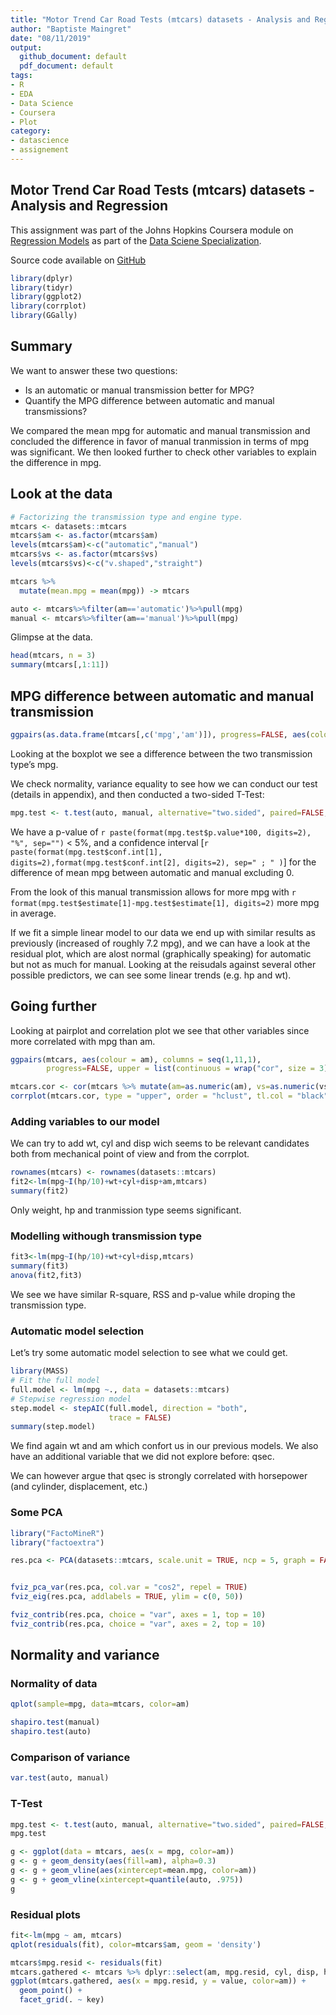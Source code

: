 ```yaml
---
title: "Motor Trend Car Road Tests (mtcars) datasets - Analysis and Regression"
author: "Baptiste Maingret"
date: "08/11/2019"
output:
  github_document: default
  pdf_document: default
tags:
- R
- EDA
- Data Science
- Coursera
- Plot
category:
- datascience
- assignement
---
```


## Motor Trend Car Road Tests (mtcars) datasets - Analysis and Regression

This assignment was part of the Johns Hopkins Coursera module on
[Regression Models](https://www.coursera.org/learn/regression-models) as part
of the [Data Sciene
Specialization](https://www.coursera.org/specializations/jhu-data-science).

<!--more-->

Source code available on
[GitHub](https://github.com/bmaingret/regression-models-project)


```r
library(dplyr)
library(tidyr)
library(ggplot2)
library(corrplot)
library(GGally)
```

## Summary

We want to answer these two questions:

* Is an automatic or manual transmission better for MPG?
* Quantify the MPG difference between automatic and manual transmissions?

We compared the mean mpg for automatic and manual transmission and concluded the difference in favor of manual tranmission in terms of mpg was significant. We then looked further to check other variables to explain the difference in mpg.

## Look at the data

```r
# Factorizing the transmission type and engine type.
mtcars <- datasets::mtcars
mtcars$am <- as.factor(mtcars$am)
levels(mtcars$am)<-c("automatic","manual")
mtcars$vs <- as.factor(mtcars$vs)
levels(mtcars$vs)<-c("v.shaped","straight")

mtcars %>% 
  mutate(mean.mpg = mean(mpg)) -> mtcars

auto <- mtcars%>%filter(am=='automatic')%>%pull(mpg)
manual <- mtcars%>%filter(am=='manual')%>%pull(mpg)
```

Glimpse at the data.
```r
head(mtcars, n = 3)
summary(mtcars[,1:11])
```

## MPG difference between automatic and manual transmission

```r
ggpairs(as.data.frame(mtcars[,c('mpg','am')]), progress=FALSE, aes(color=am))

```

Looking at the boxplot we see a difference between the two transmission type's mpg.

We check normality, variance equality to see how we can conduct our test (details in appendix), and then conducted a two-sided T-Test:

```r

mpg.test <- t.test(auto, manual, alternative="two.sided", paired=FALSE, var.equal = FALSE)
```


We have a p-value of `r paste(format(mpg.test$p.value*100, digits=2), "%", sep="") ` < 5%, and a confidence interval [`r paste(format(mpg.test$conf.int[1], digits=2),format(mpg.test$conf.int[2], digits=2), sep=" ; " )`] for the difference of mean mpg between automatic and manual excluding 0.

From the look of this manual transmission allows for more mpg with `r format(mpg.test$estimate[1]-mpg.test$estimate[1], digits=2)` more mpg in average.


If we fit a simple linear model to our data we end up with similar results as previously (increased of roughly 7.2 mpg), and we can have a look at the residual plot, which are alost normal (graphically speaking) for automatic but not as much for manual.
Looking at the reisudals against several other possible predictors, we can see some linear trends (e.g. hp and wt).


## Going further


Looking at pairplot and correlation plot we see that other variables since more correlated with mpg than am.
```r
ggpairs(mtcars, aes(colour = am), columns = seq(1,11,1),
        progress=FALSE, upper = list(continuous = wrap("cor", size = 3)))

mtcars.cor <- cor(mtcars %>% mutate(am=as.numeric(am), vs=as.numeric(vs)) %>% select(-c(mean.mpg)))
corrplot(mtcars.cor, type = "upper", order = "hclust", tl.col = "black", tl.srt = 45)
```

### Adding variables to our model
We can try to add wt, cyl and disp wich seems to be relevant candidates both from mechanical point of view and from the corrplot.

```r
rownames(mtcars) <- rownames(datasets::mtcars)
fit2<-lm(mpg~I(hp/10)+wt+cyl+disp+am,mtcars)
summary(fit2)
```

Only weight, hp and tranmission type seems significant. 

### Modelling withough transmission type

```r
fit3<-lm(mpg~I(hp/10)+wt+cyl+disp,mtcars)
summary(fit3)
anova(fit2,fit3)
```

We see we have similar R-square, RSS and p-value while droping the transmission type.


### Automatic model selection 

Let's try some automatic model selection to see what we could get.

```r
library(MASS)
# Fit the full model 
full.model <- lm(mpg ~., data = datasets::mtcars)
# Stepwise regression model
step.model <- stepAIC(full.model, direction = "both", 
                      trace = FALSE)
summary(step.model)
```

We find again wt and am which confort us in our previous models. We also have an additional variable that we did not explore before: qsec.

We can however argue that qsec is strongly correlated with horsepower (and cylinder, displacement, etc.)

### Some PCA

```r
library("FactoMineR")
library("factoextra")

res.pca <- PCA(datasets::mtcars, scale.unit = TRUE, ncp = 5, graph = FALSE)


fviz_pca_var(res.pca, col.var = "cos2", repel = TRUE)
fviz_eig(res.pca, addlabels = TRUE, ylim = c(0, 50))

fviz_contrib(res.pca, choice = "var", axes = 1, top = 10)
fviz_contrib(res.pca, choice = "var", axes = 2, top = 10)

```



## Normality and variance
### Normality of data
```r
qplot(sample=mpg, data=mtcars, color=am)
```

```r
shapiro.test(manual)
shapiro.test(auto)

```

### Comparison of variance
```r
var.test(auto, manual)
```

### T-Test
```r
mpg.test <- t.test(auto, manual, alternative="two.sided", paired=FALSE, var.equal = FALSE)
mpg.test
```
```r
g <- ggplot(data = mtcars, aes(x = mpg, color=am))
g <- g + geom_density(aes(fill=am), alpha=0.3)
g <- g + geom_vline(aes(xintercept=mean.mpg, color=am))
g <- g + geom_vline(xintercept=quantile(auto, .975))
g
```

### Residual plots

```r
fit<-lm(mpg ~ am, mtcars)
qplot(residuals(fit), color=mtcars$am, geom = 'density')

mtcars$mpg.resid <- residuals(fit)
mtcars.gathered <- mtcars %>% dplyr::select(am, mpg.resid, cyl, disp, hp, wt, qsec) %>% mutate_if(is.numeric, scale) %>% gather(key, value, -c(am,mpg.resid))
ggplot(mtcars.gathered, aes(x = mpg.resid, y = value, color=am)) +
  geom_point() +
  facet_grid(. ~ key) 


```
